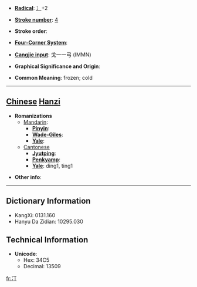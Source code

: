 * '''[[Wiktionary:Chinese radical index| Radical]]''': [[Wiktionary:Chinese radical index 冫|冫]]+2

* '''[[Wiktionary:Chinese total strokes index|Stroke number]]''': [[Wiktionary:Chinese total strokes index 4|4]]

* '''Stroke order''': 

* '''[[Wiktionary:Chinese four corner index|Four-Corner System]]''': 

* '''[[Wiktionary:Chinese Cangjie index|Cangjie input]]''': 戈一一弓 (IMMN)

* '''Graphical Significance and Origin''': 

* '''Common Meaning''': frozen; cold

----

== [[Chinese]] [[Hanzi]] ==

* '''Romanizations'''
** [[Mandarin]]:
*** '''[[Pinyin]]''': 
*** '''[[Wade-Giles]]''': 
*** '''[[Yale]]''': 
**[[Cantonese]]
***'''[[Jyutping]]''':
***'''[[Penkyamp]]''': 
***'''[[Yale]]''': ding1, ting1

* '''Other info''': 

----

== Dictionary Information ==

* KangXi: 0131.160
* Hanyu Da Zidian: 10295.030

== Technical Information ==

* '''Unicode''':
** Hex: 34C5
** Decimal: 13509

[[fr:㓅]]